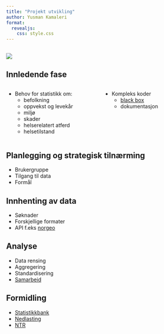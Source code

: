 ```yaml
---
title: "Projekt utvikling"
author: Yusman Kamaleri
format:
  revealjs:
    css: style.css
---
```


##  {.center} 

![](img/process.png)


## Innledende fase
:::: {.columns}

:::{.column width="50%"}
- Behov for statistikk om:
    - befolkning
    - oppvekst og levekår
    - miljø
    - skader
    - helserelatert atferd
    - helsetilstand
:::

::: {.column width="50%"}
- Kompleks koder
  - [black box](https://github.com/helseprofil/khfunctions/blob/hist/KHfunctions.R)
  - dokumentasjon
:::

::::


## Planlegging og strategisk tilnærming

- Brukergruppe
- Tilgang til data
- Formål

## Innhenting av data 

- Søknader
- Forskjellige formater 
- API f.eks [norgeo](https://helseprofil.github.io/norgeo/)

## Analyse

- Data rensing
- Aggregering
- Standardisering
- [Samarbeid](https://github.com/helseprofil/orgdata)

## Formidling

- [Statistikkbank](https://khs.fhi.no/webview/)
- [Nedlasting](https://www.fhi.no/he/folkehelse/folkehelseprofil/)
- [NTR](https://ybkamaleri.github.io/traume/)
